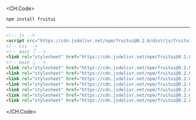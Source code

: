 <CH.Code>
  
  ```bash cmd.bash
  npm install fruitui
  ```

  ---

  ```html cdn.html
  <!-- js -->
  <script src="https://cdn.jsdelivr.net/npm/fruitui@0.2.0/dist/js/fruitui.html.min.js"></script>
  <!-- css -->
  <!-- main 👇 -->
  <link rel="stylesheet" href="https://cdn.jsdelivr.net/npm/fruitui@0.2.0/dist/css/fruitUI.min.css">
  <!-- main 👆 -->
  <link rel="stylesheet" href="https://cdn.jsdelivr.net/npm/fruitui@0.2.0/dist/css/base_components.min.css">
  <link rel="stylesheet" href="https://cdn.jsdelivr.net/npm/fruitui@0.2.0/dist/css/other_components.min.css">
  <link rel="stylesheet" href="https://cdn.jsdelivr.net/npm/fruitui@0.2.0/dist/css/awesome_components.min.css">
  <link rel="stylesheet" href="https://cdn.jsdelivr.net/npm/fruitui@0.2.0/dist/css/flex.min.css">
  <link rel="stylesheet" href="https://cdn.jsdelivr.net/npm/fruitui@0.2.0/dist/css/grid.min.css">
  <link rel="stylesheet" href="https://cdn.jsdelivr.net/npm/fruitui@0.2.0/dist/css/pct.min.css">
  <link rel="stylesheet" href="https://cdn.jsdelivr.net/npm/fruitui@0.2.0/dist/css/utilities.min.css">
  ```
</CH.Code>
